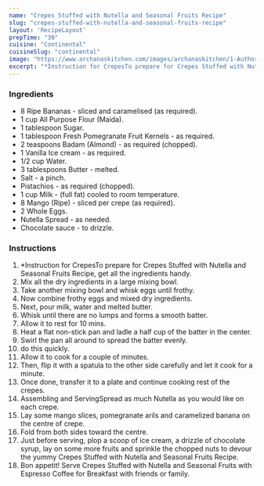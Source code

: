 ---
name: "Crepes Stuffed with Nutella and Seasonal Fruits Recipe"
slug: "crepes-stuffed-with-nutella-and-seasonal-fruits-recipe"
layout: 'RecipeLayout'
prepTime: "30"
cuisine: "Continental"
cuisineSlug: "continental"
image: "https://www.archanaskitchen.com/images/archanaskitchen/1-Author/Swayampurna_Mishra/Crepes_stuffed_with_Nutella_caramelized_bananas_mangi_and_pomsegranates_1600.jpg"
excerpt: "*Instruction for CrepesTo prepare for Crepes Stuffed with Nutella and Seasonal Fruits Recipe, get all the ingredients handy"
---

### Ingredients

- 8 Ripe Bananas - sliced and caramelised (as required).
- 1 cup All Purpose Flour (Maida).
- 1 tablespoon Sugar.
- 1 tablespoon Fresh Pomegranate Fruit Kernels - as required.
- 2 teaspoons Badam (Almond) - as required (chopped).
- 1 Vanilla Ice cream - as required.
- 1/2 cup Water.
- 3 tablespoons Butter - melted.
- Salt - a pinch.
- Pistachios - as required (chopped).
- 1 cup Milk - (full fat) cooled to room temperature.
- 8 Mango (Ripe) - sliced per crepe (as required).
- 2 Whole Eggs.
- Nutella Spread - as needed.
- Chocolate sauce - to drizzle.

### Instructions

1. *Instruction for CrepesTo prepare for Crepes Stuffed with Nutella and Seasonal Fruits Recipe, get all the ingredients handy.
1. Mix all the dry ingredients in a large mixing bowl.
1. Take another mixing bowl and whisk eggs until frothy.
1. Now combine frothy eggs and mixed dry ingredients.
1. Next, pour milk, water and melted butter.
1. Whisk until there are no lumps and forms a smooth batter.
1. Allow it to rest for 10 mins.
1. Heat a flat non-stick pan and ladle a half cup of the batter in the center.
1. Swirl the pan all around to spread the batter evenly.
1. do this quickly.
1. Allow it to cook for a couple of minutes.
1. Then, flip it with a spatula to the other side carefully and let it cook for a minute.
1. Once done, transfer it to a plate and continue cooking rest of the crepes.
1. Assembling and ServingSpread as much Nutella as you would like on each crepe.
1. Lay some mango slices, pomegranate arils and caramelized banana on the centre of crepe.
1. Fold from both sides toward the centre.
1. Just before serving, plop a scoop of ice cream, a drizzle of chocolate syrup, lay on some more fruits and sprinkle the chopped nuts to devour the yummy Crepes Stuffed with Nutella and Seasonal Fruits Recipe.
1. Bon appetit! Serve Crepes Stuffed with Nutella and Seasonal Fruits with Espresso Coffee for Breakfast with friends or family.
